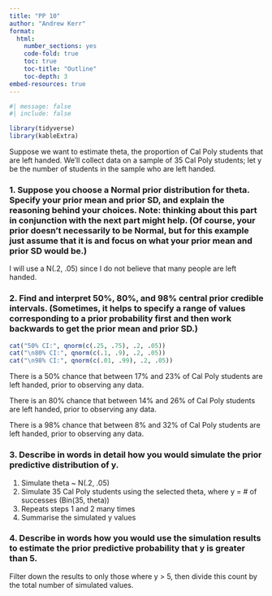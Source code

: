 ```yaml
---
title: "PP 10"
author: "Andrew Kerr"
format:
  html:
    number_sections: yes
    code-fold: true
    toc: true
    toc-title: "Outline"
    toc-depth: 3
embed-resources: true
---
```


```r
#| message: false
#| include: false 

library(tidyverse)
library(kableExtra)
```

Suppose we want to estimate theta, the proportion of Cal Poly students that are left handed. We’ll collect data on a sample of 35 Cal Poly students; let y be the number of students in the sample who are left handed.

### 1. Suppose you choose a Normal prior distribution for theta. Specify your prior mean and prior SD, and explain the reasoning behind your choices. Note: thinking about this part in conjunction with the next part might help. (Of course, your prior doesn’t necessarily to be Normal, but for this example just assume that it is and focus on what your prior mean and prior SD would be.)

I will use a N(.2, .05) since I do not believe that many people are left handed.

### 2. Find and interpret 50%, 80%, and 98% central prior credible intervals. (Sometimes, it helps to specify a range of values corresponding to a prior probability first and then work backwards to get the prior mean and prior SD.)

```r
cat("50% CI:", qnorm(c(.25, .75), .2, .05))
cat("\n80% CI:", qnorm(c(.1, .9), .2, .05))
cat("\n98% CI:", qnorm(c(.01, .99), .2, .05))
```

There is a 50% chance that between 17% and 23% of Cal Poly students are left handed, prior to observing any data. 

There is an 80% chance that between 14% and 26% of Cal Poly students are left handed, prior to observing any data. 

There is a 98% chance that between 8% and 32% of Cal Poly students are left handed, prior to observing any data. 

### 3. Describe in words in detail how you would simulate the prior predictive distribution of y.

1. Simulate theta ~ N(.2, .05)
2. Simulate 35 Cal Poly students using the selected theta, where y = # of successes (Bin(35, theta))
3. Repeats steps 1 and 2 many times
4. Summarise the simulated y values

### 4. Describe in words how you would use the simulation results to estimate the prior predictive probability that y is greater than 5.

Filter down the results to only those where y > 5, then divide this count by the total number of simulated values.
